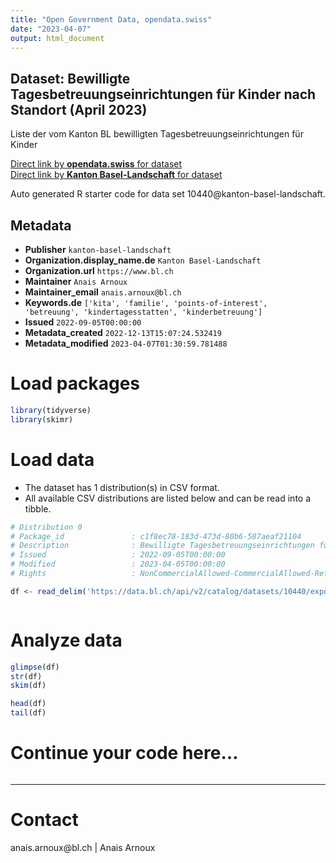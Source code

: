 ```yaml
---
title: "Open Government Data, opendata.swiss"
date: "2023-04-07"
output: html_document
---
```


## Dataset: Bewilligte Tagesbetreuungseinrichtungen für Kinder nach Standort (April 2023)

Liste der vom Kanton BL bewilligten Tagesbetreuungseinrichtungen für Kinder

[Direct link by **opendata.swiss** for dataset](https://opendata.swiss/de/dataset/bewilligte-tagesbetreuungseinrichtungen-fur-kinder-nach-standort-dezember-2022)<br>
[Direct link by **Kanton Basel-Landschaft** for dataset](https://data.bl.ch/explore/dataset/10440/)

Auto generated R starter code for data set 10440@kanton-basel-landschaft.

## Metadata

- **Publisher** `kanton-basel-landschaft`
- **Organization.display_name.de** `Kanton Basel-Landschaft`
- **Organization.url** `https://www.bl.ch`
- **Maintainer** `Anais Arnoux`
- **Maintainer_email** `anais.arnoux@bl.ch`
- **Keywords.de** `['kita', 'familie', 'points-of-interest', 'betreuung', 'kindertagesstatten', 'kinderbetreuung']`
- **Issued** `2022-09-05T00:00:00`
- **Metadata_created** `2022-12-13T15:07:24.532419`
- **Metadata_modified** `2023-04-07T01:30:59.781488`


# Load packages

```r

library(tidyverse)
library(skimr)

```

# Load data

-   The dataset has 1 distribution(s) in CSV format.
-   All available CSV distributions are listed below and can be read into a tibble.

```r

# Distribution 0
# Package_id               : c1f8ec78-183d-473d-80b6-587aeaf21104
# Description              : Bewilligte Tagesbetreuungseinrichtungen für Kinder nach Standort (April 2023) (csv)
# Issued                   : 2022-09-05T00:00:00
# Modified                 : 2023-04-05T00:00:00
# Rights                   : NonCommercialAllowed-CommercialAllowed-ReferenceRequired

df <- read_delim('https://data.bl.ch/api/v2/catalog/datasets/10440/exports/csv')



```

# Analyze data

```r

glimpse(df)
str(df)
skim(df)

head(df)
tail(df)

```

# Continue your code here...

```r

```

------------------------------------------------------------------------

# Contact

anais.arnoux@bl.ch | Anais Arnoux
